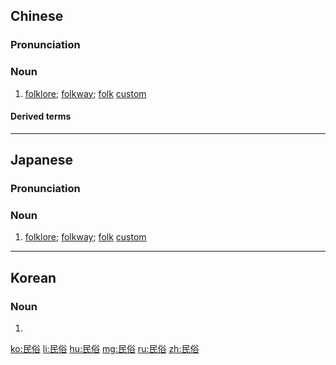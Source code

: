 ==Chinese==
{{zh-forms}}

===Pronunciation===
{{zh-pron
|m=mínsú
|c=man4 zuk6
|mn=bîn-sio̍k
|w=3min zoq
|cat=n
}}

===Noun===
{{zh-noun}}

# [[folklore]]; [[folkway]]; [[folk]] [[custom]]

====Derived terms====
{{zh-der|民俗學}}

----

==Japanese==
{{ja-kanjitab|みん|ぞく|yomi=o}}

===Pronunciation===
{{ja-pron|みんぞく|y=o}}

===Noun===
{{ja-noun|みんぞく}}

# [[folklore]]; [[folkway]]; [[folk]] [[custom]]

----

==Korean==
{{ko-hanjatab}}

===Noun===
{{ko-noun|hangeul=민속}}

# {{hanja form of|민속|[[folklore]]; [[folkway]]; [[folk]] [[custom]]}}

[[ko:民俗]]
[[li:民俗]]
[[hu:民俗]]
[[mg:民俗]]
[[ru:民俗]]
[[zh:民俗]]